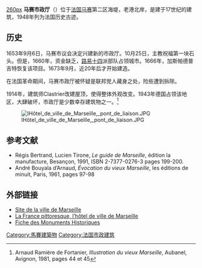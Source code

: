 {{Expand French|date=2019年1月}}
{{roughtranslation|time=2019-01-09}}

[[image:Hôtel_de_ville_de_Marseille.jpg|260px]]
'''马赛市政厅'''（{{lang-fr|''Hôtel de ville de Marseille''}}）位于[[法国|法国]][[马赛|马赛]]第二区海堤，老港北岸，是建于17世纪的建筑，1948年列为法国历史古迹。

==历史== 

1653年9月6日，马赛市议会决定兴建新的市政厅。10月25日，主教祝福第一块石头。但是，1660年，资金缺乏，[[路易十四|路易十四]]派部队占领城市。1666年，加斯帕德普吉特恢复该项目。1673年9月，近20年后才开始建造。 

在法国革命期间，马赛市政厅被怀疑是联邦党人藏身之处，险些遭到拆除。

1914年，建筑师Clastrier改建屋顶，使得整体外观改变。1943年德国占领该地区，大肆破坏，市政厅是少数幸存建筑物之一。<ref>Arnaud Ramière de Fortanier, ''Illustration du vieux Marseille'', Aubanel, Avignon, 1981, pages 44 et 45</ref>

[[Image:IHôtel_de_ville_de_Marseille,_pont_de_liaison.JPG|thumb]]

==参考文献==
* Régis Bertrand, Lucien Tirone, ''Le guide de Marseille'', édition la manufacture, Besançon, 1991, ISBN 2-7377-0276-3 pages 199-200.
* André Bouyala d’Arnaud, ''Évocation du vieux Marseille'', les éditions de minuit, Paris, 1961, pages 97-98
<references/> 

==外部链接==
* [https://web.archive.org/web/20090203012304/http://marseille.fr/vdm/cms/mairie Site de la ville de Marseille]
* [http://www.france-pittoresque.com/lieux/23.htm La France pittoresque, l’hôtel de ville de Marseille]
* [http://www.culture.gouv.fr/public/mistral/merimee_fr?ACTION=RETROUVER&FIELD_98=LOCA&VALUE_98=%20Marseille&NUMBER=43&GRP=0&REQ=%28%28Marseille%29%20%3aLOCA%20%29&USRNAME=nobody&USRPWD=4%24%2534P&SPEC=1&SYN=1&IMLY=&MAX1=1&MAX2=1&MAX3=100&DOM=Tous Fiche des Monuments Historiques]

{{coord|43.296359|5.369884|type:landmark|format=dms|display=title}}
{{Normdaten}}
[[Category:馬賽建築物|Category:馬賽建築物]]
[[Category:法国市政建筑|Category:法国市政建筑]]